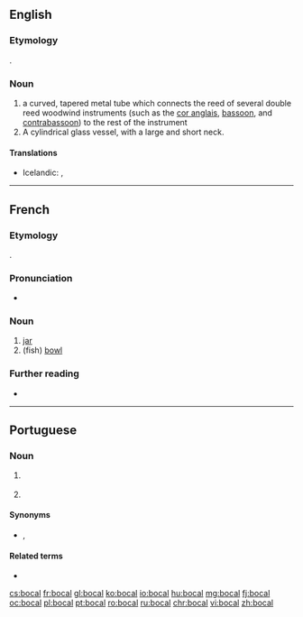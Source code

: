 ==English==
{{wikipedia|bocal}}

===Etymology===
{{bor|en|fr|bocal}}.

===Noun===
{{en-noun}}

# a curved, tapered metal tube which connects the reed of several double reed woodwind instruments (such as the [[cor anglais]], [[bassoon]], and [[contrabassoon]]) to the rest of the instrument
# A cylindrical glass vessel, with a large and short neck.

====Translations====
{{trans-top|metal tube connecting a double reed to the instrument}}
* Icelandic: {{qualifier|on bassoons}} {{t|is|ess|n}}, {{qualifier|on instruments of the oboe family}} {{t+|is|krókur|m}}
{{trans-mid}}
{{trans-bottom}}

----

==French==

===Etymology===
{{borrowing|fr|it|boccale}}.

===Pronunciation===
* {{IPA|/bɔkal/|lang=fr}}

===Noun===
{{fr-noun|m|bocaux}}

# [[jar]]
# (fish) [[bowl]]

===Further reading===
* {{R:TLFi}}

----

==Portuguese==

===Noun===
{{pt-noun|m|bocais}}

# {{l|en|bit}} {{gloss|metal in horse’s mouth}}
# {{l|en|nozzle}}

====Synonyms====
* {{sense|bit}} {{l|pt|morso}}, {{l|pt|bocado}}

====Related terms====
* {{l|pt|bocado}}

[[cs:bocal]]
[[fr:bocal]]
[[gl:bocal]]
[[ko:bocal]]
[[io:bocal]]
[[hu:bocal]]
[[mg:bocal]]
[[fj:bocal]]
[[oc:bocal]]
[[pl:bocal]]
[[pt:bocal]]
[[ro:bocal]]
[[ru:bocal]]
[[chr:bocal]]
[[vi:bocal]]
[[zh:bocal]]
